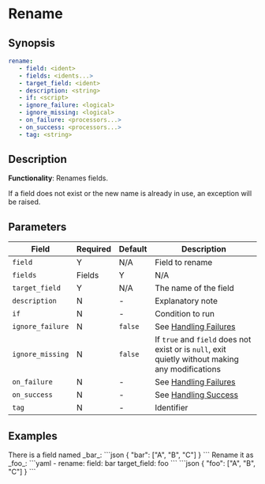 # Rename

## Synopsis

```yaml {2-4}
rename:
   - field: <ident>
   - fields: <idents...>
   - target_field: <ident>
   - description: <string>
   - if: <script>
   - ignore_failure: <logical>
   - ignore_missing: <logical>
   - on_failure: <processors...>
   - on_success: <processors...>
   - tag: <string>
```

## Description

**Functionality**: Renames fields.

If a field does not exist or the new name is already in use, an exception will be raised.

## Parameters

|Field|Required|Default|Description|
|---|---|---|---|
|`field`|Y|N/A|Field to rename|
|`fields`|Fields|Y|N/A|The list of fields to rename|
|`target_field`|Y|N/A|The name of the field|
|`description`|N|-|Explanatory note|
|`if`|N|-|Condition to run|
|`ignore_failure`|N|`false`|See [Handling Failures](../handling-failures.mdx)|
|`ignore_missing`|N|`false`|If `true` and `field` does not exist or is `null`, exit quietly without making any modifications|
|`on_failure`|N|-|See [Handling Failures](../handling-failures.mdx)|
|`on_success`|N|-|See [Handling Success](../handling-success.mdx)|
|`tag`|N|-|Identifier|

## Examples

<ExampleGrid>
   <CommentCol>
      There is a field named _bar_:
   </CommentCol>
   <CodeCol>
   ```json
   {
      "bar": ["A", "B", "C"]
   }
   ```
   </CodeCol>

   <CommentCol>
      Rename it as _foo_:
   </CommentCol>
   <CodeCol>
      ```yaml
      - rename:
         field: bar
         target_field: foo
      ```
      ```json
      {
         "foo": ["A", "B", "C"]
      }
      ```
   </CodeCol>
</ExampleGrid>

